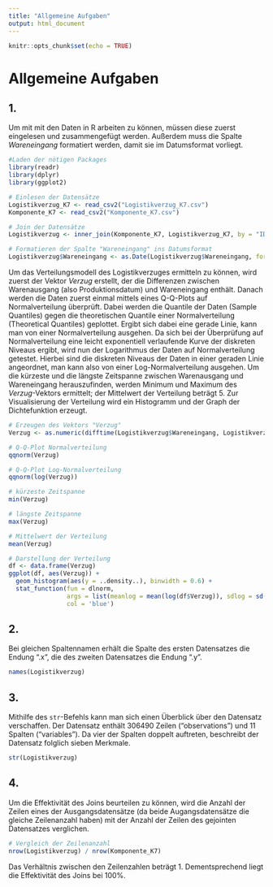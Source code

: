 ```yaml
---
title: "Allgemeine Aufgaben"
output: html_document
---
```


```r
knitr::opts_chunk$set(echo = TRUE)
```

# Allgemeine Aufgaben


## 1.

Um mit mit den Daten in R arbeiten zu können, müssen diese zuerst eingelesen und zusammengefügt werden.
Außerdem muss die Spalte _Wareneingang_ formatiert werden, damit sie im Datumsformat vorliegt.
```r
#Laden der nötigen Packages
library(readr)
library(dplyr)
library(ggplot2)

# Einlesen der Datensätze
Logistikverzug_K7 <- read_csv2("Logistikverzug_K7.csv")
Komponente_K7 <- read_csv2("Komponente_K7.csv")

# Join der Datensätze
Logistikverzug <- inner_join(Komponente_K7, Logistikverzug_K7, by = "IDNummer")

# Formatieren der Spalte "Wareneingang" ins Datumsformat
Logistikverzug$Wareneingang <- as.Date(Logistikverzug$Wareneingang, format = "%d.%m.%Y")
```

Um das Verteilungsmodell des Logistikverzuges ermitteln zu können, wird zuerst der Vektor _Verzug_ erstellt, der die Differenzen zwischen Warenausgang (also Produktionsdatum) und Wareneingang enthält. Danach werden die Daten zuerst einmal mittels eines Q-Q-Plots auf Normalverteilung überprüft. Dabei werden die Quantile der Daten (Sample Quantiles) gegen die theoretischen Quantile einer Normalverteilung (Theoretical Quantiles) geplottet. Ergibt sich dabei eine gerade Linie, kann man von einer Normalverteilung ausgehen. 
Da sich bei der Überprüfung auf Normalverteilung eine leicht exponentiell verlaufende Kurve der diskreten Niveaus ergibt, wird nun der Logarithmus der Daten auf Normalverteilung getestet. Hierbei sind die diskreten Niveaus der Daten in einer geraden Linie angeordnet, man kann also von einer Log-Normalverteilung ausgehen.
Um die kürzeste und die längste Zeitspanne zwischen Warenausgang und Wareneingang herauszufinden, werden Minimum und Maximum des _Verzug_-Vektors ermittelt; der Mittelwert der Verteilung beträgt 5.
Zur Visualisierung der Verteilung wird ein Histogramm und der Graph der Dichtefunktion erzeugt.


```r
# Erzeugen des Vektors "Verzug"
Verzug <- as.numeric(difftime(Logistikverzug$Wareneingang, Logistikverzug$Produktionsdatum, units = "days"))

# Q-Q-Plot Normalverteilung
qqnorm(Verzug)

# Q-Q-Plot Log-Normalverteilung
qqnorm(log(Verzug))

# kürzeste Zeitspanne
min(Verzug)

# längste Zeitspanne
max(Verzug)

# Mittelwert der Verteilung
mean(Verzug)

# Darstellung der Verteilung
df <- data.frame(Verzug)
ggplot(df, aes(Verzug)) +
  geom_histogram(aes(y = ..density..), binwidth = 0.6) +
  stat_function(fun = dlnorm, 
                args = list(meanlog = mean(log(df$Verzug)), sdlog = sd(log(df$Verzug))),
                col = 'blue')
```

## 2.

Bei gleichen Spaltennamen erhält die Spalte des ersten Datensatzes die Endung ".x", die des zweiten Datensatzes die Endung ".y".

```r
names(Logistikverzug)
```

## 3.

Mithilfe des `str`-Befehls kann man sich einen Überblick über den Datensatz verschaffen.
Der Datensatz enthält 306490 Zeilen ("observations") und 11 Spalten ("variables"). Da vier der Spalten doppelt auftreten, beschreibt der Datensatz folglich sieben Merkmale.

```r
str(Logistikverzug)
```

## 4.

Um die Effektivität des Joins beurteilen zu können, wird die Anzahl der Zeilen eines der Ausgangsdatensätze (da beide Augangsdatensätze die gleiche Zeilenanzahl haben) mit der Anzahl der Zeilen des gejointen Datensatzes verglichen.

```r
# Vergleich der Zeilenanzahl
nrow(Logistikverzug) / nrow(Komponente_K7)
```

Das Verhältnis zwischen den Zeilenzahlen beträgt 1. Dementsprechend liegt die Effektivität des Joins bei 100%.